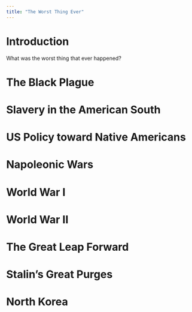 ```yaml
---
title: "The Worst Thing Ever"
---
```


# Introduction

What was the worst thing that ever happened?

# The Black Plague

# Slavery in the American South

# US Policy toward Native Americans

# Napoleonic Wars

# World War I

# World War II

# The Great Leap Forward

# Stalin's Great Purges

# North Korea

